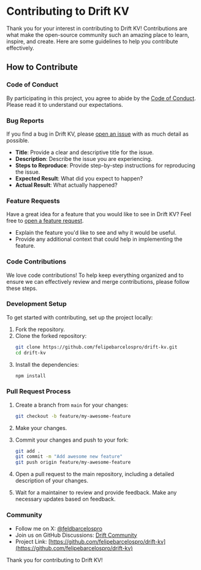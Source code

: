 # Contributing to Drift KV

Thank you for your interest in contributing to Drift KV! Contributions are what make the open-source community such an amazing place to learn, inspire, and create. Here are some guidelines to help you contribute effectively.

## How to Contribute

### Code of Conduct

By participating in this project, you agree to abide by the [Code of Conduct](https://github.com/felipebarcelospro/drift-kv/blob/main/CODE_OF_CONDUCT.md). Please read it to understand our expectations.

### Bug Reports

If you find a bug in Drift KV, please [open an issue](https://github.com/felipebarcelospro/drift-kv/issues) with as much detail as possible.

- **Title**: Provide a clear and descriptive title for the issue.
- **Description**: Describe the issue you are experiencing.
- **Steps to Reproduce**: Provide step-by-step instructions for reproducing the issue.
- **Expected Result**: What did you expect to happen?
- **Actual Result**: What actually happened?

### Feature Requests

Have a great idea for a feature that you would like to see in Drift KV? Feel free to [open a feature request](https://github.com/felipebarcelospro/drift-kv/issues).

- Explain the feature you'd like to see and why it would be useful.
- Provide any additional context that could help in implementing the feature.

### Code Contributions

We love code contributions! To help keep everything organized and to ensure we can effectively review and merge contributions, please follow these steps.

### Development Setup

To get started with contributing, set up the project locally:

1. Fork the repository.
2. Clone the forked repository:
   ```bash
   git clone https://github.com/felipebarcelospro/drift-kv.git
   cd drift-kv
   ```
3. Install the dependencies:
   ```bash
   npm install
   ```

### Pull Request Process

1. Create a branch from `main` for your changes:
   ```bash
   git checkout -b feature/my-awesome-feature
   ```

2. Make your changes.

3. Commit your changes and push to your fork:
   ```bash
   git add .
   git commit -m "Add awesome new feature"
   git push origin feature/my-awesome-feature
   ```

4. Open a pull request to the main repository, including a detailed description of your changes.

5. Wait for a maintainer to review and provide feedback. Make any necessary updates based on feedback.

### Community

- Follow me on X: [@feldbarcelospro](https://x.com/feldbarcelospro)
- Join us on GitHub Discussions: [Drift Community](https://github.com/felipebarcelospro/drift-kv/discussions)
- Project Link: [https://github.com/felipebarcelospro/drift-kv](https://github.com/felipebarcelospro/drift-kv)

Thank you for contributing to Drift KV!
